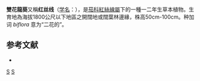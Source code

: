 {{Speciesbox
| image = 十萼茄(紅絲線) Lycianthes biflora -香港西貢獅子會自然教育中心 Saikung, Hong Kong- (9229860068).jpg
| image_caption = 雙花龍葵
| taxon = Lycianthes biflora
| authority = (Lour.) Bitter, 1920
}}

'''雙花龍葵'''又稱'''红丝线'''（[[学名|学名]]：{{lang|la|'''''Lycianthes biflora'''''}}），是[[茄科|茄科]][[紅絲線屬|紅絲線屬]]下的一種一二年生草本植物。生育地為海拔1800公尺以下地區之開闊地或闊葉林邊緣，株高50cm-100cm。种加词 ''biflora'' 意为“二花的”。

== 参考文献 ==
{{refbegin}}
* {{CPNI| zh=红丝线 | id=095-27970 | binomial=Lycianthes biflora | authority=(Lour.) Bitter | var= | accessdate=2013-01-18}}
{{refend}}

{{Taxonbar|from=Q15224060}}

[[Category:红丝线属|S]]
[[Category:1920年描述的植物|S]]


{{plant-stub}}